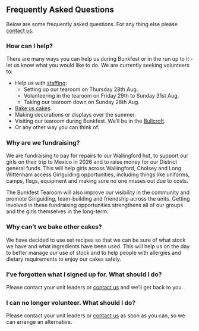 ## Frequently Asked Questions

Below are some frequently asked questions. For any thing else please [contact us](contact.qmd).

### How can I help?

There are many ways you can help us during Bunkfest or in the run up to it - let us know what you would like to do. We are currently seeking volunteers to:

- Help us with [staffing](staffing.qmd):
  - Setting up our tearoom on Thursday 28th Aug.
  - Volunteering in the tearoom on Friday 29th to Sunday 31st Aug.
  - Taking our tearoom down on Sunday 28th Aug.
- [Bake us cakes](recipes.qmd).
- Making decorations or displays over the summer.
- Visiting our tearoom during Bunkfest. We'll be in the [Bullcroft](map.qmd).
- Or any other way you can think of. 

### Why are we fundraising?

We are fundraising to pay for repairs to our Wallingford hut, to support our girls on their trip to Mexico in 2026 and to raise money for our District general funds. This will help girls across Wallingford, Cholsey and Long Wittenham access Girlguiding opportunities, including things like uniforms, camps, flags, equipment and making sure no one misses out due to costs.

The Bunkfest Tearoom will also improve our visibility in the community and promote Girlguiding, team-building and friendship across the units. Getting involved in these fundraising opportunities strengthens all of our groups and the girls themselves in the long-term.

### Why can't we bake other cakes?

We have decided to use set recipes so that we can be sure of what stock we have and what ingredients have been used. This will help us on the day to better manage our use of stock and to help people with allergies and dietary requirements to enjoy our cakes safely.

### I've forgotten what I signed up for. What should I do?

Please contact your unit leaders or [contact us](contact.qmd) and we'll get back to you.

### I can no longer volunteer. What should I do?

Please contact your unit leaders or [contact us](contact.qmd) as soon as you can, so we can arrange an alternative.

